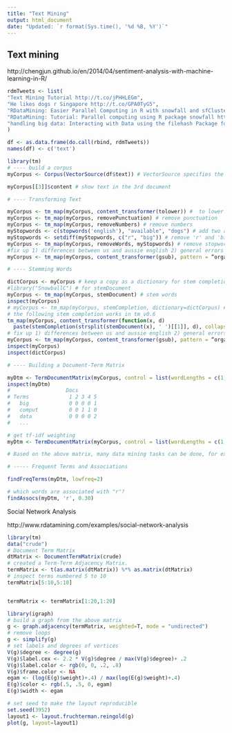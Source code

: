 ---
title: "Text Mining"
output: html_document
date: "Updated: `r format(Sys.time(), '%d %B, %Y')`"
---



## Text mining

http://chengjun.github.io/en/2014/04/sentiment-analysis-with-machine-learning-in-R/

```r
rdmTweets <- list(
"Text Mining Tutorial http://t.co/jPHHLEGm",
"He likes dogs r Singapore http://t.co/GPA0TyG5",
"RDataMining: Easier Parallel Computing in R with snowfall and sfCluster http://t.co/BPcinvzK",
"RDataMining: Tutorial: Parallel computing using R package snowfall http://t.co/CHBCyr76",
"handling big data: Interacting with Data using the filehash Package for R http://t.co/7RB3sChx"
)

df <- as.data.frame(do.call(rbind, rdmTweets))
names(df) <- c('text')

library(tm)
# ---- build a corpus
myCorpus <- Corpus(VectorSource(df$text)) # VectorSource specifies the text source

myCorpus[[3]]$content # show text in the 3rd document

# ---- Transforming Text

myCorpus <- tm_map(myCorpus, content_transformer(tolower)) #  to lower case
myCorpus <- tm_map(myCorpus, removePunctuation) # remove punctuation
myCorpus <- tm_map(myCorpus, removeNumbers) # remove numbers
myStopwords <- c(stopwords('english'), "available", "dogs") # add two additional stopwords
myStopwords <- setdiff(myStopwords, c("r", "big")) # remove 'r' and 'big' from stopwords
myCorpus <- tm_map(myCorpus, removeWords, myStopwords) # remove stopwords
#fix up 1) differences between us and aussie english 2) general errors
myCorpus <- tm_map(myCorpus, content_transformer(gsub), pattern = “organiz”, replacement = “organ”)

# ---- Stemming Words

dictCorpus <- myCorpus # keep a copy as a dictionary for stem completion
#library("SnowballC") # for stemDocument
myCorpus <- tm_map(myCorpus, stemDocument) # stem words
inspect(myCorpus)
# myCorpus <- tm_map(myCorpus, stemCompletion, dictionary=dictCorpus) # stem completion
# the following stem completion works in tm v0.6 
tm_map(myCorpus, content_transformer(function(x, d)
  paste(stemCompletion(strsplit(stemDocument(x), ' ')[[1]], d), collapse = ' ')), dictCorpus)
# fix up 1) differences between us and aussie english 2) general errors
myCorpus <- tm_map(myCorpus, content_transformer(gsub), pattern = “organiz”, replacement = “organ”)
inspect(myCorpus)
inspect(dictCorpus)

# ---- Building a Document-Term Matrix

myDtm <- TermDocumentMatrix(myCorpus, control = list(wordLengths = c(1, Inf)))
inspect(myDtm)
#                  Docs
# Terms             1 2 3 4 5
#   big             0 0 0 0 1
#   comput          0 0 1 1 0
#   data            0 0 0 0 2  
#   ...

# get tf-idf weighting 
myDtm <- TermDocumentMatrix(myCorpus, control = list(wordLengths = c(1, Inf), weighting = function(x) weightTfIdf(x, normalize = FALSE)))

# Based on the above matrix, many data mining tasks can be done, for example, clustering, classification and association analysis.

# ----- Frequent Terms and Associations

findFreqTerms(myDtm, lowfreq=2)

# which words are associated with "r"?
findAssocs(myDtm, 'r', 0.30)
```


Social Network Analysis

http://www.rdatamining.com/examples/social-network-analysis

```{r, warning=F}

library(tm)
data("crude")
# Document Term Matrix
dtMatrix <- DocumentTermMatrix(crude)
# created a Term-Term Adjacency Matrix.
termMatrix <- t(as.matrix(dtMatrix)) %*% as.matrix(dtMatrix) 
# inspect terms numbered 5 to 10
termMatrix[5:10,5:10]


termMatrix <- termMatrix[1:20,1:20]

library(igraph)
# build a graph from the above matrix
g <- graph.adjacency(termMatrix, weighted=T, mode = "undirected")
# remove loops
g <- simplify(g)
# set labels and degrees of vertices
V(g)$degree <- degree(g)
V(g)$label.cex <- 2.2 * V(g)$degree / max(V(g)$degree)+ .2
V(g)$label.color <- rgb(0, 0, .2, .8)
V(g)$frame.color <- NA
egam <- (log(E(g)$weight)+.4) / max(log(E(g)$weight)+.4)
E(g)$color <- rgb(.5, .5, 0, egam)
E(g)$width <- egam

# set seed to make the layout reproducible
set.seed(3952)
layout1 <- layout.fruchterman.reingold(g)
plot(g, layout=layout1)

```


